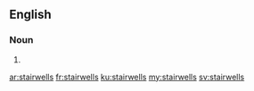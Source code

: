 ==English==

===Noun===
{{head|en}}

# {{plural of|stairwell}}

[[ar:stairwells]]
[[fr:stairwells]]
[[ku:stairwells]]
[[my:stairwells]]
[[sv:stairwells]]